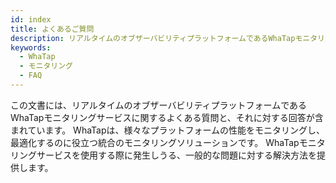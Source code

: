 ```yaml
---
id: index
title: よくあるご質問
description: リアルタイムのオブザーバビリティプラットフォームであるWhaTapモニタリングサービスのよくある質問に関する文書です。
keywords:
  - WhaTap
  - モニタリング
  - FAQ
---
```


この文書には、リアルタイムのオブザーバビリティプラットフォームであるWhaTapモニタリングサービスに関するよくある質問と、それに対する回答が含まれています。 WhaTapは、様々なプラットフォームの性能をモニタリングし、最適化するのに役立つ統合のモニタリングソリューションです。 WhaTapモニタリングサービスを使用する際に発生しうる、一般的な問題に対する解決方法を提供します。

<DocCardList/>

